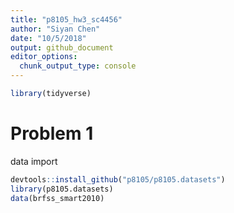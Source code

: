 ```yaml
---
title: "p8105_hw3_sc4456"
author: "Siyan Chen"
date: "10/5/2018"
output: github_document
editor_options: 
  chunk_output_type: console
---
```


```r
library(tidyverse)
```

# Problem 1
data import
```r
devtools::install_github("p8105/p8105.datasets")
library(p8105.datasets)
data(brfss_smart2010)
```




